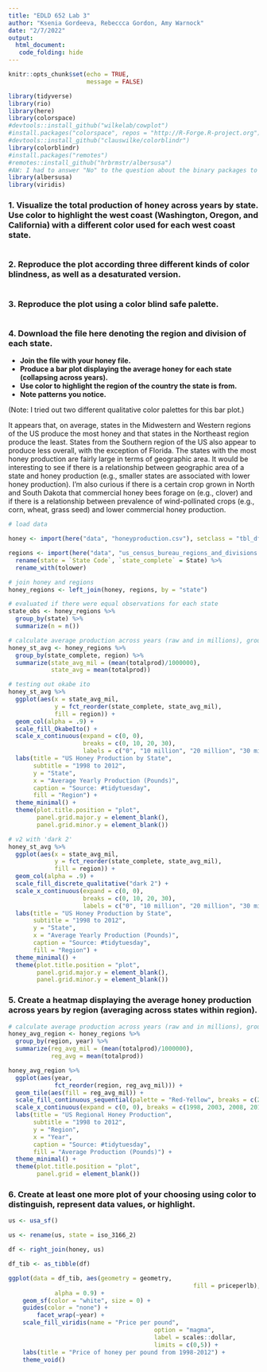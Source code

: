 ```yaml
---
title: "EDLD 652 Lab 3"
author: "Ksenia Gordeeva, Rebeccca Gordon, Amy Warnock"
date: "2/7/2022"
output:
  html_document:
   code_folding: hide
---
```


```r
knitr::opts_chunk$set(echo = TRUE,
                      message = FALSE)

library(tidyverse)
library(rio)
library(here)
library(colorspace)
#devtools::install_github("wilkelab/cowplot")
#install.packages("colorspace", repos = "http://R-Forge.R-project.org")
#devtools::install_github("clauswilke/colorblindr")
library(colorblindr)
#install.packages("remotes")
#remotes::install_github("hrbrmstr/albersusa")
#AW: I had to answer "No" to the question about the binary packages to get it to download
library(albersusa)
library(viridis)
```

### 1. Visualize the total production of honey across years by state. Use color to highlight the west coast (Washington, Oregon, and California) with a different color used for each west coast state.

```r

```

### 2. Reproduce the plot according three different kinds of color blindness, as well as a desaturated version.

```r

```

### 3. Reproduce the plot using a color blind safe palette.

```r

```

### 4. Download the file here denoting the region and division of each state.  
* **Join the file with your honey file.**
* **Produce a bar plot displaying the average honey for each state (collapsing across years).**
* **Use color to highlight the region of the country the state is from.**
* **Note patterns you notice.**

(Note: I tried out two different qualitative color palettes for this bar plot.) 

It appears that, on average, states in the Midwestern and Western regions of the US produce the most honey and that states in the Northeast region produce the least. States from the Southern region of the US also appear to produce less overall, with the exception of Florida. The states with the most honey production are fairly large in terms of geographic area. It would be interesting to see if there is a relationship between geographic area of a state and honey production (e.g., smaller states are associated with lower honey production). I'm also curious if there is a certain crop grown in North and South Dakota that commercial honey bees forage on (e.g., clover) and if there is a relationship between prevalence of wind-pollinated crops (e.g., corn, wheat, grass seed) and lower commercial honey production. 

```r
# load data

honey <- import(here("data", "honeyproduction.csv"), setclass = "tbl_df")

regions <- import(here("data", "us_census_bureau_regions_and_divisions.csv"), setclass = "tbl_df") %>% 
  rename(state = `State Code`, `state_complete` = State) %>% 
  rename_with(tolower)

# join honey and regions
honey_regions <- left_join(honey, regions, by = "state")

# evaluated if there were equal observations for each state
state_obs <- honey_regions %>% 
  group_by(state) %>% 
  summarize(n = n())

# calculate average production across years (raw and in millions), grouping by state and including region
honey_st_avg <- honey_regions %>% 
  group_by(state_complete, region) %>% 
  summarize(state_avg_mil = (mean(totalprod)/1000000),
            state_avg = mean(totalprod))
```

```r

# testing out okabe ito
honey_st_avg %>%   
  ggplot(aes(x = state_avg_mil, 
             y = fct_reorder(state_complete, state_avg_mil),
             fill = region)) +
  geom_col(alpha = .9) +
  scale_fill_OkabeIto() +
  scale_x_continuous(expand = c(0, 0), 
                     breaks = c(0, 10, 20, 30), 
                     labels = c("0", "10 million", "20 million", "30 million")) + 
  labs(title = "US Honey Production by State",
       subtitle = "1998 to 2012",
       y = "State",
       x = "Average Yearly Production (Pounds)",
       caption = "Source: #tidytuesday", 
       fill = "Region") + 
  theme_minimal() +
  theme(plot.title.position = "plot",
        panel.grid.major.y = element_blank(),
        panel.grid.minor.y = element_blank()) 

# v2 with 'dark 2'
honey_st_avg %>%   
  ggplot(aes(x = state_avg_mil, 
             y = fct_reorder(state_complete, state_avg_mil),
             fill = region)) +
  geom_col(alpha = .9) +
  scale_fill_discrete_qualitative("dark 2") +
  scale_x_continuous(expand = c(0, 0), 
                     breaks = c(0, 10, 20, 30), 
                     labels = c("0", "10 million", "20 million", "30 million")) + 
  labs(title = "US Honey Production by State",
       subtitle = "1998 to 2012",
       y = "State",
       x = "Average Yearly Production (Pounds)",
       caption = "Source: #tidytuesday", 
       fill = "Region") + 
  theme_minimal() +
  theme(plot.title.position = "plot",
        panel.grid.major.y = element_blank(),
        panel.grid.minor.y = element_blank()) 
```
  
### 5. Create a heatmap displaying the average honey production across years by region (averaging across states within region).

```r
# calculate average production across years (raw and in millions), grouping by state and including region
honey_avg_region <- honey_regions %>% 
  group_by(region, year) %>% 
  summarize(reg_avg_mil = (mean(totalprod)/1000000),
            reg_avg = mean(totalprod))

honey_avg_region %>% 
  ggplot(aes(year, 
             fct_reorder(region, reg_avg_mil))) +
  geom_tile(aes(fill = reg_avg_mil)) + 
  scale_fill_continuous_sequential(palette = "Red-Yellow", breaks = c(2, 4, 6, 8), labels = c("2 million", "4 million", "6 million", "8 million")) + 
  scale_x_continuous(expand = c(0, 0), breaks = c(1998, 2003, 2008, 2012)) +
  labs(title = "US Regional Honey Production",
       subtitle = "1998 to 2012",
       y = "Region",
       x = "Year",
       caption = "Source: #tidytuesday", 
       fill = "Average Production (Pounds)") +
  theme_minimal() +
  theme(plot.title.position = "plot",
        panel.grid = element_blank())  
```

### 6. Create at least one more plot of your choosing using color to distinguish, represent data values, or highlight. 

```r
us <- usa_sf()

us <- rename(us, state = iso_3166_2)

df <- right_join(honey, us)

df_tib <- as_tibble(df)

ggplot(data = df_tib, aes(geometry = geometry, 
													fill = priceperlb), 
			 alpha = 0.9) + 
	geom_sf(color = "white", size = 0) +
	guides(color = "none") +
		facet_wrap(~year) +
	scale_fill_viridis(name = "Price per pound", 
										 option = "magma",
										 label = scales::dollar,
										 limits = c(0,5)) +
	labs(title = "Price of honey per pound from 1998-2012") +
	theme_void()
```


